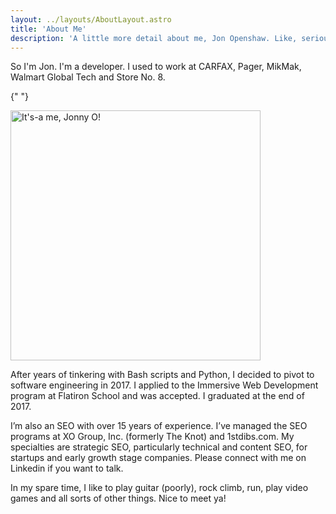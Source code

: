 ```yaml
---
layout: ../layouts/AboutLayout.astro
title: 'About Me'
description: 'A little more detail about me, Jon Openshaw. Like, seriously, just a little.'
---
```



So I'm Jon. I'm a developer. I used to work at CARFAX, Pager, MikMak, Walmart Global Tech and Store No. 8.

{" "}

<img src={me.src} width="400px" alt="It's-a me, Jonny O!" />

After years of tinkering with Bash scripts and Python, I decided to pivot to software engineering in 2017. I applied to the Immersive Web Development program at Flatiron School and was accepted. I graduated at the end of 2017.

I’m also an SEO with over 15 years of experience. I’ve managed the SEO programs at XO Group, Inc. (formerly The Knot) and 1stdibs.com. My specialties are strategic SEO, particularly technical and content SEO, for startups and early growth stage companies. Please connect with me on Linkedin if you want to talk.

In my spare time, I like to play guitar (poorly), rock climb, run, play video games and all sorts of other things. Nice to meet ya!
